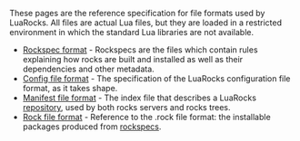 These pages are the reference specification for file formats used by LuaRocks. All files are actual Lua files, but they are loaded in a restricted environment in which the standard Lua libraries are not available.

* [[Rockspec format]] - Rockspecs are the files which contain rules explaining how rocks are built and installed as well as their dependencies and other metadata.
* [[Config file format]] - The specification of the LuaRocks configuration file format, as it takes shape.
* [[Manifest file format]] - The index file that describes a LuaRocks [[Rocks repositories|repository]], used by both rocks servers and rocks trees.
* [[Rock file format]] - Reference to the .rock file format: the installable packages produced from [[Rockspec format|rockspecs]].